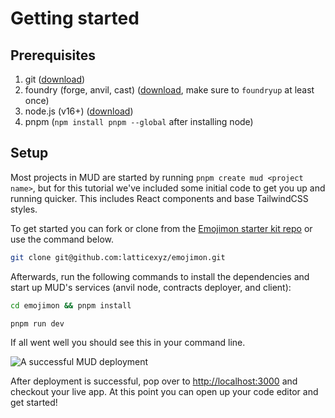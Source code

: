 # Getting started

## Prerequisites

1. git ([download](https://git-scm.com/downloads))
2. foundry (forge, anvil, cast) ([download](https://book.getfoundry.sh/getting-started/installation), make sure to `foundryup` at least once)
3. node.js (v16+) ([download](https://nodejs.org/en/download/))
4. pnpm (`npm install pnpm --global` after installing node)

## Setup

Most projects in MUD are started by running `pnpm create mud <project name>`, but for this tutorial we've included some initial code to get you up and running quicker. This includes React components and base TailwindCSS styles.

To get started you can fork or clone from the [Emojimon starter kit repo](https://github.com/latticexyz/emojimon) or use the command below.

```bash
git clone git@github.com:latticexyz/emojimon.git
```

Afterwards, run the following commands to install the dependencies and start up MUD's services (anvil node, contracts deployer, and client):

```bash
cd emojimon && pnpm install
```

```bash
pnpm run dev
```

If all went well you should see this in your command line.

![A successful MUD deployment](../../quick-start-mud-cli.png)

After deployment is successful, pop over to [http://localhost:3000](http://localhost:3000) and checkout your live app. At this point you can open up your code editor and get started!
